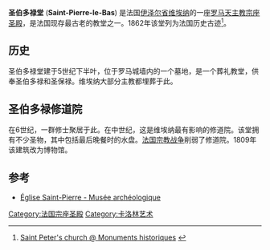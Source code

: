{{Infobox religious building
| building_name = 圣伯多禄堂
| image = Ancienne église Saint-Pierre (Vienne). 001.JPG
| country = 法国
| department = [[伊泽尔省|伊泽尔省]]
| religious_affiliation = [[罗马天主教|罗马天主教]]
| architecture_type = [[宗座圣殿|宗座圣殿]]
| district = [[天主教里昂总教区|天主教里昂总教区]]
| constructed  = 5世纪下半叶
| Renovated = 1860s
| architecture_style =  }}
'''圣伯多禄堂''' ('''Saint-Pierre-le-Bas''') 是法国[[伊泽尔省|伊泽尔省]][[维埃纳|维埃纳]]的一座[[罗马天主教|罗马天主教]][[宗座圣殿|宗座圣殿]]，是法国现存最古老的教堂之一。1862年该堂列为法国历史古迹<ref>{{fr}} [http://www.culture.gouv.fr/public/mistral/merimee_fr?ACTION=RETROUVER&FIELD_1=cmer1&VALUE_1=vienne&FIELD_2=cmer4&VALUE_2=EGLISE&FIELD_3=cmer5&VALUE_3=&FIELD_4=AUTR&VALUE_4=&FIELD_5=TOUT&VALUE_5=&FIELD_6=titre%20courant&VALUE_6=&FIELD_7=date%20protection&VALUE_7=&FIELD_8=DOSURLP&VALUE_8=%20&NUMBER=1&GRP=0&REQ=%28%28vienne%29%20%3aLOCA%2cPLOC%2cINSEE%20%20ET%20%20%28%28EGLISE%29%20%3aDENO%2cPARN%2cREMA%2cACTU%2cPDEN%2cMHPP%20%29%29&USRNAME=nobody&USRPWD=4%24%2534P&SPEC=9&SYN=1&IMLY=&MAX1=1&MAX2=100&MAX3=100&DOM=Tous Saint Peter's church @ Monuments historiques] {{Wayback|url=http://www.culture.gouv.fr/public/mistral/merimee_fr?ACTION=RETROUVER&FIELD_1=cmer1&VALUE_1=vienne&FIELD_2=cmer4&VALUE_2=EGLISE&FIELD_3=cmer5&VALUE_3=&FIELD_4=AUTR&VALUE_4=&FIELD_5=TOUT&VALUE_5=&FIELD_6=titre%20courant&VALUE_6=&FIELD_7=date%20protection&VALUE_7=&FIELD_8=DOSURLP&VALUE_8=%20&NUMBER=1&GRP=0&REQ=%28%28vienne%29%20%3aLOCA%2cPLOC%2cINSEE%20%20ET%20%20%28%28EGLISE%29%20%3aDENO%2cPARN%2cREMA%2cACTU%2cPDEN%2cMHPP%20%29%29&USRNAME=nobody&USRPWD=4%24%2534P&SPEC=9&SYN=1&IMLY=&MAX1=1&MAX2=100&MAX3=100&DOM=Tous |date=20160403222113 }}</ref>。

== 历史 ==
圣伯多禄堂建于5世纪下半叶，位于罗马城墙内的一个墓地，是一个葬礼教堂，供奉圣伯多禄和圣保禄。维埃纳大部分主教都埋葬于此。

== 圣伯多禄修道院 ==
在6世纪，一群修士聚居于此。在中世纪，这是维埃纳最有影响的修道院。该堂拥有不少圣物，其中包括最后晚餐时的水盘。[[法国宗教战争|法国宗教战争]]削弱了修道院。1809年该建筑改为博物馆。

== 参考 ==
{{Reflist}}
* {{fr}} [https://web.archive.org/web/20120903144446/http://www.vienne-tourisme.com/articles/eglise-saint-pierre-musee-archeologique-9-1.html Église Saint-Pierre - Musée archéologique]
{{coord|45.5230|4.8707|type:landmark_region:FR|display=title}}
[[Category:法国宗座圣殿|Category:法国宗座圣殿]]
[[Category:卡洛林艺术|Category:卡洛林艺术]]